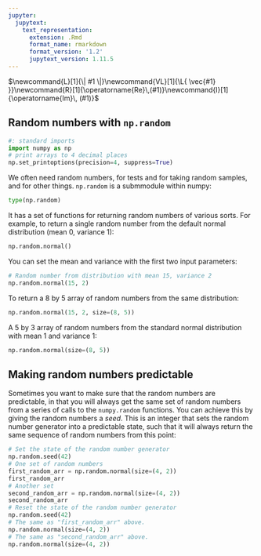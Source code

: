 ```yaml
---
jupyter:
  jupytext:
    text_representation:
      extension: .Rmd
      format_name: rmarkdown
      format_version: '1.2'
      jupytext_version: 1.11.5
---
```


$\newcommand{L}[1]{\| #1 \|}\newcommand{VL}[1]{\L{ \vec{#1} }}\newcommand{R}[1]{\operatorname{Re}\,(#1)}\newcommand{I}[1]{\operatorname{Im}\, (#1)}$

## Random numbers with `np.random`

```python
#: standard imports
import numpy as np
# print arrays to 4 decimal places
np.set_printoptions(precision=4, suppress=True)
```

We often need random numbers, for tests and for taking random samples, and for
other things. `np.random` is a submmodule within numpy:

```python
type(np.random)
```

It has a set of functions for returning random numbers of various sorts.  For
example, to return a single random number from the default normal distribution
(mean 0, variance 1):

```python
np.random.normal()
```

You can set the mean and variance with the first two input parameters:

```python
# Random number from distribution with mean 15, variance 2
np.random.normal(15, 2)
```

To return a 8 by 5 array of random numbers from the same distribution:

```python
np.random.normal(15, 2, size=(8, 5))
```

A 5 by 3 array of random numbers from the standard normal distribution with
mean 1 and variance 1:

```python
np.random.normal(size=(8, 5))
```

## Making random numbers predictable

Sometimes you want to make sure that the random numbers are predictable, in
that you will always get the same set of random numbers from a series of calls
to the `numpy.random` functions.  You can achieve this by giving the random
numbers a *seed*.  This is an integer that sets the random number generator
into a predictable state, such that it will always return the same sequence of
random numbers from this point:

```python
# Set the state of the random number generator
np.random.seed(42)
# One set of random numbers
first_random_arr = np.random.normal(size=(4, 2))
first_random_arr
# Another set
second_random_arr = np.random.normal(size=(4, 2))
second_random_arr
# Reset the state of the random number generator
np.random.seed(42)
# The same as "first_random_arr" above.
np.random.normal(size=(4, 2))
# The same as "second_random_arr" above.
np.random.normal(size=(4, 2))
```

<!-- vim:ft=rst -->
<!-- Course -->
<!-- BIC -->
<!-- Python distributions -->
<!-- Version control -->
<!-- Editors -->
<!-- Python and common libraries -->
<!-- IPython -->
<!-- Virtualenv and helpers -->
<!-- Pypi and packaging -->
<!-- Mac development -->
<!-- Windows development -->
<!-- Nipy and friends -->
<!-- FMRI datasets -->
<!-- Languages -->
<!-- Imaging software -->
<!-- Installation -->
<!-- Tutorials -->
<!-- MB tutorials -->
<!-- Ideas -->
<!-- Psych-214 -->
<!-- People -->
<!-- Licenses -->
<!-- Neuroimaging stuff -->
<!-- OpenFMRI projects -->
<!-- Unix -->
<!-- Substitutions -->
